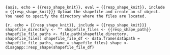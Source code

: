 ```{asis, echo = {{resp_shape_knit}}, eval = {{resp_shape_knit}}, include = {{resp_shape_knit}}}
Upload the shapefile and create an sf object. You need to specify the directory where the files are located.
```

```{r, echo = {{resp_shape_knit}}, include = {{resp_shape_knit}}}
shapefile_directory <- ""
shapefile_files <- {{resp_shape_path}}
shapefile_file_paths <- file.path(shapefile_directory, shapefile_files)
shapefile_file_df <- data.frame(datapath = shapefile_file_paths, name = shapefile_files)
shape <- disagapp::resp_shape(shapefile_file_df)
```
